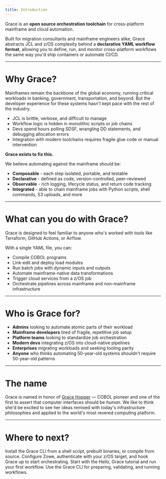 ```yaml
---
title: Introduction
---
```


Grace is an **open source orchestration toolchain** for cross-platform mainframe and cloud automation.

Built for migration consultants and mainframe engineers alike, Grace abstracts JCL and z/OS complexity behind a **declarative YAML workflow format**, allowing you to define, run, and monitor cross-platform workflows the same way you'd ship containers or automate CI/CD.

---

# Why Grace?

Mainframes remain the backbone of the global economy, running critical workloads in banking, government, transportation, and beyond. But the developer experience for these systems hasn't kept pace with the rest of the industry.

- JCL is brittle, verbose, and difficult to manage
- Workflow logic is hidden in monolithic scripts or job chains
- Devs spend hours polling SDSF, wrangling DD statements, and debugging allocation errors
- Integration with modern toolchains requires fragile glue code or manual intervention

**Grace exists to fix this.**

We believe automating against the mainframe should be:

- **Composable** - each step isolated, portable, and testable
- **Declarative** - defined as code, version-controlled, peer-reviewed
- **Observable** - rich logging, lifecycle status, and return code tracking
- **Integrated** - able to chain mainframe jobs with Python scripts, shell commands, S3 uploads, and more

---

# What can you do with Grace?

Grace is designed to feel familiar to anyone who's worked with tools like Terraform, GitHub Actions, or Airflow.

With a single YAML file, you can:

- Compile COBOL programs
- Link-edit and deploy load modules
- Run batch jobs with dynamic inputs and outputs
- Automate mainframe-native data transformations
- Trigger cloud services from a z/OS job
- Orchestrate pipelines across mainframe and non-mainframe infrastructure

---

# Who is Grace for?

- **Admins** looking to automate atomic parts of their workload
- **Mainframe developers** tired of fragile, repetitive job setup
- **Platform teams** looking to standardize job orchestration
- **Modern devs** integrating z/OS into cloud-native pipelines
- **Enterprises** migrating workloads and seeking tooling parity
- **Anyone** who thinks automating 50-year-old systems shouldn't require 50-year-old patterns

---

# The name

Grace is named in honor of [Grace Hopper](https://en.wikipedia.org/wiki/Grace_Hopper) — COBOL pioneer and one of the first to assert that computer interfaces should be _human_. We like to think she'd be excited to see her ideas remixed with today's infrastructure philosophies and applied to the world's most revered computing platform.

---

# Where to next?

<Cards>
  <Card href="/docs/installation" title="Install Grace">
    Install the Grace CLI from a shell script, prebuilt binaries, or compile
    from source.
  </Card>
  <Card href="/docs/configuration" title="Configure your environment">
    Configure Zowe, authenticate with your z/OS target, and hook Grace up to
    start orchestrating.
  </Card>
  <Card href="/docs/tutorials/hello-grace" title="Hello, Grace">
    Start with the Hello, Grace tutorial and run your first workflow.
  </Card>
  <Card href="/docs/cli-reference" title="CLI Reference">
    Use the Grace CLI for preparing, validating, and running workflows.
  </Card>
</Cards>
